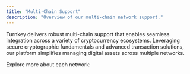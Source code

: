 ```yaml
---
title: "Multi-Chain Support"
description: "Overview of our multi-chain network support."
---
```



Turnkey delivers robust multi-chain support that enables seamless integration across a variety of cryptocurrency ecosystems. Leveraging secure cryptographic fundamentals and advanced transaction solutions, our platform simplifies managing digital assets across multiple networks.

Explore more about each network:

<NetworkLinks />
